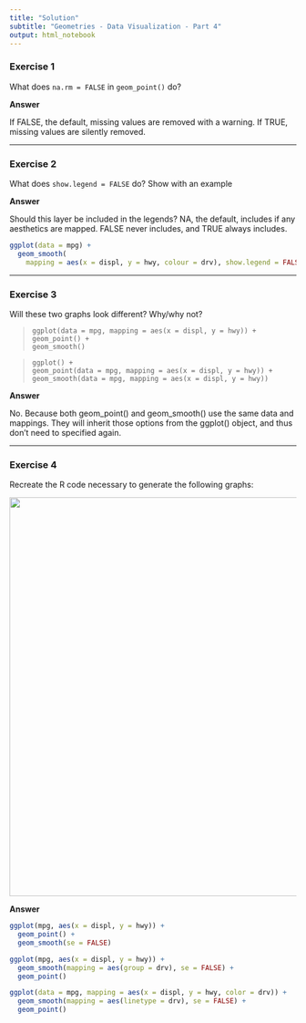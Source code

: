 ```yaml
---
title: "Solution"
subtitle: "Geometries - Data Visualization - Part 4"
output: html_notebook
---
```


### Exercise 1
What does `na.rm = FALSE` in `geom_point()` do?

**Answer**

If FALSE, the default, missing values are removed with a warning. If TRUE, missing values are silently removed.

----

### Exercise 2
What does `show.legend = FALSE` do? Show with an example

**Answer**

Should this layer be included in the legends? NA, the default, includes if any aesthetics are mapped. FALSE never includes, and TRUE always includes.

```r
ggplot(data = mpg) +
  geom_smooth(
    mapping = aes(x = displ, y = hwy, colour = drv), show.legend = FALSE)
```


----

### Exercise 3
Will these two graphs look different? Why/why not?

> `ggplot(data = mpg, mapping = aes(x = displ, y = hwy)) +`  
  `  geom_point() +`  
  `  geom_smooth()`  
  
> `ggplot() + `  
  `geom_point(data = mpg, mapping = aes(x = displ, y = hwy)) + `  
  `geom_smooth(data = mpg, mapping = aes(x = displ, y = hwy))`

**Answer**

No. Because both geom_point() and geom_smooth() use the same data and mappings. They will inherit those options from the ggplot() object, and thus don’t need to specified again.

----

### Exercise 4
Recreate the R code necessary to generate the following graphs:

<img src="../png/exercise15-ggplot.png" width="700px" align="center">

**Answer**

```r
ggplot(mpg, aes(x = displ, y = hwy)) +
  geom_point() +
  geom_smooth(se = FALSE)
```
```r
ggplot(mpg, aes(x = displ, y = hwy)) +
  geom_smooth(mapping = aes(group = drv), se = FALSE) +
  geom_point()
```
```r
ggplot(data = mpg, mapping = aes(x = displ, y = hwy, color = drv)) +
  geom_smooth(mapping = aes(linetype = drv), se = FALSE) +
  geom_point()
```

